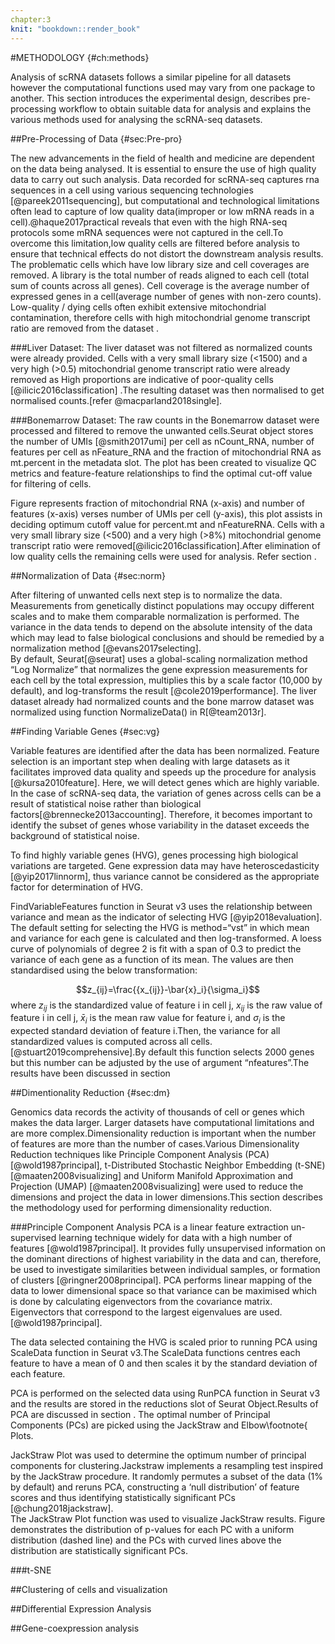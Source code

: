 ---
chapter:3
knit: "bookdown::render_book"
---

#METHODOLOGY {#ch:methods}

Analysis of scRNA datasets follows a similar pipeline for all datasets however the computational functions used may vary from one package to another. This section introduces the experimental design, describes pre-processing workflow to obtain suitable data for analysis and explains the various methods used for analysing the scRNA-seq datasets.


##Pre-Processing of Data {#sec:Pre-pro}

The new advancements in the field of health and medicine are dependent on the data being analysed. It is essential to ensure the use of high quality data to carry out such analysis. 
Data recorded for scRNA-seq captures rna sequences in a cell using various sequencing technologies [@pareek2011sequencing], but computational and technological limitations often lead to capture of low quality data(improper or low mRNA reads in a cell).@haque2017practical reveals that even with the high RNA-seq protocols some mRNA sequences were not captured in the cell.To overcome this limitation,low quality cells are filtered before analysis to ensure that technical effects do not distort the downstream analysis results. The problematic cells which have low library size and cell coverages are removed. A library is the total number of reads aligned to each cell (total sum of counts across all genes). Cell coverage is the average number of expressed genes in a cell(average number of genes with non-zero counts). Low-quality / dying cells often exhibit extensive mitochondrial contamination, therefore cells with high mitochondrial genome transcript ratio are removed from the dataset \ref{sec:Pre-pro}.

###Liver Dataset:
The liver dataset was not filtered as normalized counts were already provided. Cells with a very small library size (<1500) and a very high (>0.5) mitochondrial genome transcript ratio were already removed as High proportions are indicative of poor-quality cells [@ilicic2016classification] .The resulting dataset was then normalised  \ref{sec:norm} to get normalised counts.[refer @macparland2018single].

###Bonemarrow Dataset:
The raw counts in the Bonemarrow dataset were processed and filtered to remove the unwanted cells.Seurat object stores the number of UMIs \footnote{Please refer to the document on  \url{https://www.illumina.com/science/sequencing-method-explorer/kits-and-arrays/umi.html} for more information on UMI} [@smith2017umi] per cell as nCount_RNA, number of features per cell as nFeature_RNA and the fraction of mitochondrial RNA as mt.percent in the metadata slot. The plot \ref{fig:fs} has been created to visualize QC metrics and feature-feature relationships to find the optimal cut-off value for filtering of cells.</br>


\begin{figure}[H]
  \includegraphics[scale=0.6]{featurescatter.jpg}
  \caption{Feature Scatter Plot}
  \label{fig:fs}
\end{figure}

Figure \ref{fig:fs} represents fraction of mitochondrial RNA (x-axis) and number of features (x-axis) verses number of UMIs per cell (y-axis), this plot assists in deciding optimum cutoff value for percent.mt and nFeatureRNA.
Cells with a very small library size (<500) and a very high (>8%) mitochondrial genome transcript ratio were removed[@ilicic2016classification].After elimination of low quality cells the remaining cells were used for analysis. Refer section \ref{sec:bone}.

##Normalization of Data {#sec:norm}  

After filtering of unwanted cells next step is to normalize the data. Measurements from genetically distinct populations may occupy different scales and to make them comparable normalization is performed. The variance in the data tends to depend on the absolute intensity of the data which may lead to false biological conclusions and should be remedied by a normalization method [@evans2017selecting].</br>
By default, Seurat[@seurat] uses a global-scaling normalization method “Log Normalize” that normalizes the gene expression measurements for each cell by the total expression, multiplies this by a scale factor (10,000 by default), and log-transforms the result [@cole2019performance]. The liver dataset already had normalized counts and the bone marrow dataset was normalized using function NormalizeData() \footnote{For documentation please refer \url{https://rdrr.io/cran/Seurat/man/NormalizeData.html}} in R[@team2013r].

##Finding Variable Genes {#sec:vg}

Variable features are identified after the data has been normalized. Feature selection is an important step when dealing with large datasets as it facilitates improved data quality and speeds up the procedure for analysis [@kursa2010feature]. Here, we will detect genes which are highly variable. In the case of scRNA-seq data, the variation of genes across cells can be a result of statistical noise rather than biological factors[@brennecke2013accounting]. Therefore, it becomes important to identify the subset of genes whose variability in the dataset exceeds the background of statistical noise.  
  
To find highly variable genes (HVG), genes processing high biological variations are targeted. Gene expression data may have heteroscedasticity [@yip2017linnorm], thus variance cannot be considered as the appropriate factor for determination of HVG.  
  
FindVariableFeatures \footnote{For documentation please refer \url{https://www.rdocumentation.org/packages/Seurat/versions/3.0.2/topics/FindVariableFeatures}}\label{refnote} function in Seurat v3 uses the relationship between variance and mean as the indicator of selecting HVG [@yip2018evaluation]. The default setting for selecting the HVG is method="vst" in which mean and variance for each gene is calculated and then log-transformed. A loess curve of polynomials of degree 2 is fit with a span of 0.3 to predict the variance of each gene as a function of its mean. The values are then standardised using the below transformation:

$$z_{ij}=\frac{{x_{ij}}-\bar{x}_i}{\sigma_i}$$
where $z_{ij}$ is the standardized value of feature i in cell j, $x_{ij}$ is the raw value of feature i in cell j, $\bar{x}_i$ is the mean raw value for feature i, and $\sigma_i$
is the expected standard deviation of feature i.Then, the  variance for all standardized values is computed across all cells.[@stuart2019comprehensive].By default this function selects 2000 genes but this number can be adjusted by the use of argument "nfeatures"\footref{refnote}.The results have been discussed in section \ref{ch:results}

##Dimentionality Reduction {#sec:dm} 

Genomics data records the activity of thousands of cell or genes which makes the data larger. Larger datasets have computational limitations and are more complex.Dimensionality reduction is important when the number of features are more than the number of cases.Various Dimensionality Reduction techniques like Principle Component Analysis (PCA) [@wold1987principal], t-Distributed Stochastic Neighbor Embedding (t-SNE) [@maaten2008visualizing] and Uniform Manifold Approximation and Projection (UMAP) [@maaten2008visualizing] were used to reduce the dimensions and project the data in lower dimensions.This section describes the methodology used for performing dimensionality reduction.


###Principle Component Analysis
PCA is a linear feature extraction un-supervised learning technique widely for data with a high number of features [@wold1987principal]. It provides fully unsupervised information on the dominant directions of highest variability in the data and can, therefore, be used to investigate similarities between individual samples, or formation of clusters [@ringner2008principal]. PCA performs linear mapping of the data to lower dimensional space so that variance can be maximised which is done by calculating eigenvectors from the covariance matrix. Eigenvectors that correspond to the largest eigenvalues are used. [@wold1987principal].

The data selected containing the HVG is scaled prior to running PCA using ScaleData\footnote{\url{https://www.rdocumentation.org/packages/Seurat/versions/3.0.2/topics/ScaleData}} function in Seurat v3.The ScaleData functions centres each feature to have a mean of 0 and then scales it by the standard deviation of each feature.

PCA is performed on the selected data using RunPCA \footnote{\url{https://www.rdocumentation.org/packages/Seurat/versions/3.0.2/topics/RunPCA}} function in Seurat v3 and the results are stored in the reductions slot of Seurat Object.Results of PCA are discussed in section \ref{sec:pcares}. The optimal number of Principal Components (PCs) are picked using the JackStraw\footnote{\url{https://www.rdocumentation.org/packages/Seurat/versions/3.0.2/topics/JackStraw}} and Elbow\footnote{\url{https://www.rdocumentation.org/packages/GMD/versions/0.3.3/topics/elbow} Plots.

JackStraw Plot was used to determine the optimum number of principal components for clustering.Jackstraw implements a resampling test inspired by the JackStraw procedure. It randomly permutes a subset of the data (1% by default) and reruns PCA, constructing a ‘null distribution’ of feature scores and thus identifying statistically significant PCs [@chung2018jackstraw].  
The JackStraw Plot function \footnote{\url{https://www.rdocumentation.org/packages/Seurat/versions/3.0.2/topics/JackStrawPlot}} was used to visualize JackStraw results. Figure \ref{fig:figa} demonstrates the distribution of p-values for each PC with a uniform distribution (dashed line) and the PCs with curved lines above the distribution are statistically significant PCs.

\begin{figure}[H]
  \includegraphics[scale=0.4]{pcloadliver.JPG}
  \caption{JackStaw Plot}
  \label{fig:figa}
\end{figure}


###t-SNE

##Clustering of cells and visualization

##Differential Expression Analysis

##Gene-coexpression analysis


